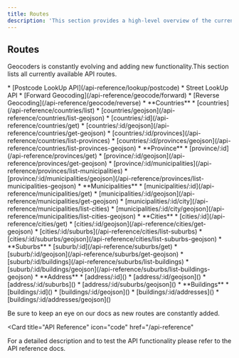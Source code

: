 ```yaml
---
title: Routes
description: 'This section provides a high-level overview of the currently available routes.'
---
```



## Routes
Geocoders is constantly evolving and adding new functionality.This section lists all currently available API routes.

<Tabs>
  <Tab title="Postcode">
    * [Postcode LookUp API](/api-reference/lookup/postcode)
    * Street LookUp API
  </Tab>
  <Tab title="Geocoding">
    * [Forward Geocoding](/api-reference/geocode/forward)
    * [Reverse Geocoding](/api-reference/geocode/reverse)
  </Tab>
  <Tab title="Boundaries">
    * **Countries**
      * [countries](/api-reference/countries/list)
      * [countries/geojson](/api-reference/countries/list-geojson)
      * [countries/:id](/api-reference/countries/get)
      * [countries/:id/geojson](/api-reference/countries/get-geojson)
      * [countries/:id/provinces](/api-reference/countries/list-provinces)
      * [countries/:id/provinces/geojson](/api-reference/countries/list-provinces-geojson)
    * **Province**
      * [province/:id](/api-reference/provinces/get)
      * [province/:id/geojson](/api-reference/provinces/get-geojson)
      * [province/:id/municipalities](/api-reference/provinces/list-municipalities)
      * [province/:id/municipalities/geojson](/api-reference/provinces/list-municipalities-geojson)
    * **Municipalities**
      * [municipalities/:id](/api-reference/municipalities/get)
      * [municipalities/:id/geojson](/api-reference/municipalities/get-geojson)
      * [municipalities/:id/city](/api-reference/municipalities/list-cities)
      * [municipalities/:id/city/geojson](/api-reference/municipalities/list-cities-geojson)
    * **Cities**
      * [cities/:id](/api-reference/cities/get)
      * [cities/:id/geojson](/api-reference/cities/get-geojson)
      * [cities/:id/suburbs](/api-reference/cities/list-suburbs)
      * [cities/:id/suburbs/geojson](/api-reference/cities/list-suburbs-geojson)
    * **Suburbs**
      * [suburb/:id](/api-reference/suburbs/get)
      * [suburb/:id/geojson](/api-reference/suburbs/get-geojson)
      * [suburb/:id/buildings](/api-reference/suburbs/list-buildings)
      * [suburb/:id/buildings/geojson](/api-reference/suburbs/list-buildings-geojson)
    * **Address**
      * [address/:id]()
      * [address/:id/geojson]()
      * [address/:id/suburbs]()
      * [address/:id/suburbs/geojson]()
  </Tab>
  <Tab title="Cadastral">
  * **Buildings**
    * [buildings/:id]()
    * [buildings/:id/geojson]()
    * [buildings/:id/addresses]()
    * [buildings/:id/addresses/geojson]()
  </Tab>
</Tabs>

Be sure to keep an eye on our docs as new routes are constantly added.

<Card
  title="API Reference"
  icon="code"
  href="/api-reference"
>
  For a detailed description and to test the API functionality please refer to the API reference docs.
</Card>
